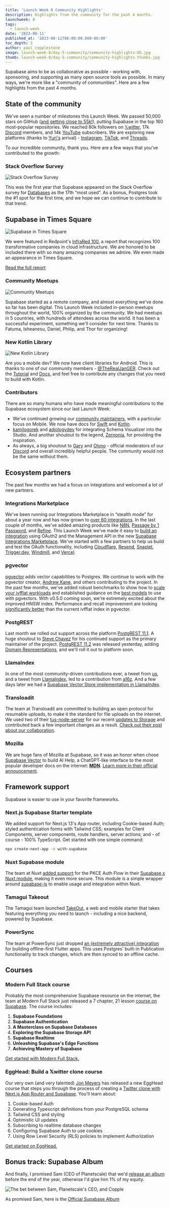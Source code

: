 ```yaml
---
title: 'Launch Week 8 Community Highlights'
description: Highlights from the community for the past 4 months.
launchweek: 8
tags:
  - launch-week
date: '2023-08-11'
published_at: '2023-08-11T06:00:00.000-06:00'
toc_depth: 3
author: paul_copplestone
image: launch-week-8/day-5-community/community-highlights-OG.jpg
thumb: launch-week-8/day-5-community/community-highlights-thumbs.jpg
---
```


Supabase aims to be as collaborative as possible - working with, sponsoring, and supporting as many open source tools as possible. In many ways, we're more like a "community of communities". Here are a few highlights from the past 4 months.

## State of the community

We've seen a number of milestones this Launch Week. We passed 50,000 stars on GitHub ([and getting close to 55k!](https://github.com/supabase/supabase)), putting Supabase in the top 160 most-popular repositories. We reached 80k followers on [𝕏witter](https://twitter.com/supabase), 17k [Discord](https://discord.supabase.com) members, and 14k [YouTube](https://youtube.com/supabase) subscribers. We are exploring new platforms (thanks to [Yuri's](https://twitter.com/yuricodesbot) arrival) - [Instagram](https://www.instagram.com/supabasecom/), [TikTok](https://www.tiktok.com/@supabase.com), and [Threads](https://www.threads.net/@supabasecom).

To our incredible community, thank you. Here are a few ways that you've contributed to the growth:

### Stack Overflow Survey

![Stack Overflow Survey](/images/blog/launch-week-8/day-5-community/stack-overflow-survey.png)

This was the first year that Supabase appeared on the Stack Overflow survey for [Databases](https://survey.stackoverflow.co/2023/#most-popular-technologies-database) as the 17th “most used”. As a bonus, Postgres took the #1 spot for the first time, and we hope we can continue to contribute to that trend.

## Supabase in Times Square

![Supabase in Times Square](https://supabase.com/_next/image?url=https%3A%2F%2Fobuldanrptloktxcffvn.supabase.co%2Fstorage%2Fv1%2Fobject%2Fpublic%2Fimages%2Fmarketing-emails%2Ftimes-sq.png%3Ft%3D2023-08-02T11%253A04%253A14.458Z&w=3840&q=75)

We were featured in Redpoint's [InfraRed 100](https://www.redpoint.com/infrared/100/), a report that recognizes 100 transformative companies in cloud infrastructure. We are honored to be included there with so many amazing companies we admire. We even made an appearance in Times Square.

[Read the full report](https://www.redpoint.com/infrared/100/)

### Community Meetups

![Community Meetups](/images/blog/launch-week-8/day-5-community/launch-week-8-meetups.png)

Supabase started as a remote company, and almost everything we've done so far has been digital. This Launch Week included in-person meetups throughout the world, 100% organized by the community. We had meetups in 5 countries, with hundreds of attendees across the world. It has been a successful experiment, something we'll consider for next time. Thanks to Fatuma, Isheanesu, Daniel, Philip, and Thor for organizing!

### New Kotlin Library

![New Kotlin Library](/images/blog/launch-week-8/day-5-community/kotlin-lib.jpg)

Are you a mobile dev? We now have client libraries for Android. This is thanks to one of our community members - [@TheRealJanGER](https://twitter.com/TheRealJanGER). Check out the [Tutorial](/blog/native-mobile-auth) and [Docs](/docs/reference/kotlin/introduction), and feel free to contribute any changes that you need to build with Kotlin.

### Contributors

There are so many humans who have made meaningful contributions to the Supabase ecosystem since our last Launch Week:

- We've continued growing our [community maintainers](https://github.com/orgs/supabase-community/teams), with a particular focus on Mobile. We now have docs for [Swift](/docs/reference/swift/introduction) and [Kotlin](/docs/reference/kotlin/introduction).
- [kamilogorek](https://github.com/kamilogorek) and [adiologydev](https://github.com/adiologydev) for integrating Schema Visualizer into the Studio. And another shoutout to the legend, [Zernonia](https://twitter.com/zernonia), for providing the inspiration.
- As always, a big shoutout to [Gary](https://github.com/GaryAustin1) and [Olyno](https://github.com/olyno) - official moderators of our [Discord](https://discord.supabase.com/) and overall incredibly helpful people. The community would not be the same without them.

## Ecosystem partners

The past few months we had a focus on integrations and welcomed a lot of new partners.

### Integrations Marketplace

We've been running our Integrations Marketplace in “stealth mode” for about a year now and has now grown to [over 60 integrations](/partners/integrations). In the last couple of months, we've added amazing products like [N8N](/partners/integrations/n8n), [Passage by 1 Password](/partners/integrations/passageidentity), and [Refine](/partners/integrations/refine_dev). This Launch Week we've made it easy to [build an integration](/docs/guides/platform/oauth-apps/build-a-supabase-integration#create-an-oauth-app) using OAuth2 and the Management API in the new [Supabase Integrations Marketplace](/blog/supabase-integrations-marketplace). We've started with a few partners to help us build and test the OAuth functionality, including [Cloudflare](/partners/integrations/cloudflare-workers), [Resend](/partners/integrations/resend), [Snaplet](/partners/integrations/snaplet), [Trigger.dev](/partners/integrations/triggerdotdev), [Windmill](/partners/integrations/vercel), and [Vercel](/partners/integrations/windmill).

### pgvector

[pgvector](github.com/pgvector/pgvector/) adds vector capabilities to Postgres. We continue to work with the pgvector creator, [Andrew Kane](https://twitter.com/andrewkane), and others contributing to the project. In the past few months, we've added robust benchmarks to show how to [scale your ivfflat workloads](/blog/pgvector-performance) and established guidance on the [best models](/blog/fewer-dimensions-are-better-pgvector) to use with pgvectors. With v0.5.0 coming soon, we're extremely excited about the improved HNSW index. Performance and recall improvement are looking [significantly better](https://jkatz05.com/post/postgres/pgvector-hnsw-performance/) than the current ivfflat index in pgvector.

### PostgREST

Last month we rolled out support across the platform [PostgREST 11.1](/blog/postgrest-11-1-release). A huge shoutout to [Steve Chavez](https://twitter.com/_steve_chavez) for his continued support as the primary maintainer of the project. [PostgREST 11.2](https://github.com/PostgREST/postgrest/releases/tag/v11.2.0) was released yesterday, adding [Domain Representations](https://postgrest.org/en/v11.2/references/api/domain_representations.html), and we'll roll it out to platform soon.

### LlamaIndex

In one of the most community-driven contributions ever, a tweet from [us](https://twitter.com/kiwicopple/status/1664377669935349760?s=20), and a tweet from [LlamaIndex](https://twitter.com/jerryjliu0/status/1664413942045904896), led to a contribution from [a16z](https://twitter.com/stuffyokodraws/status/1664532449815302145?s=20). And a few days later we had a [Supabase Vector Store implementation in LlamaIndex](https://gpt-index.readthedocs.io/en/stable/examples/vector_stores/SupabaseVectorIndexDemo.html).

### Transloadit

The team at Transloadit are committed to building an open protocol for resumable uploads, to make it the standard for file uploads on the internet. We used two of their [tus-node-server](https://github.com/tus/tus-node-server/) for our recent [updates to Storage](/blog/storage-v3-resumable-uploads) and contributed back a few important changes as a result. [Check out their post about our collaboration](https://transloadit.com/blog/2023/08/casestudy-supabase/).

### Mozilla

We are huge fans of Mozilla at Supabase, so it was an honor when chose [Supabase Vector](/vector) to build AI Help, a ChatGPT-like interface to the most popular developer docs on the internet: **[MDN](https://developer.mozilla.org/en-US/)**. [Learn more in their official announcement](https://developer.mozilla.org/en-US/blog/introducing-ai-help/).

## Framework support

Supabase is easier to use in your favorite frameworks.

### Next.js Supabase Starter template

We added support for Next.js 13's App router, including Cookie-based Auth; styled authentication forms with Tailwind CSS; examples for Client Components, server components, route handlers, server actions; and - of course - 100% TypeScript. Get started with one simple command:

```bash
npx create-next-app -e with-supabase
```

### Nuxt Supabase module

The team at Nuxt [added support](https://twitter.com/_larbish/status/1687044609522778112) for the PKCE Auth Flow in their [Supabase x Nuxt module](https://supabase.nuxtjs.org/), making it even more secure. This module is a simple wrapper around [supabase-js](https://github.com/supabase/supabase-js) to enable usage and integration within Nuxt.

### Tamagui Takeout

The Tamagui team launched [TakeOut](https://tamagui.dev/takeout), a web and mobile starter that takes featuring everything you need to launch - including a nice backend, powered by Supabase.

### PowerSync

The team at PowerSync just dropped [an (extremely attractive) integration](https://docs.powersync.co/integration-guides/supabase-+-powersync) for building offline-first Flutter apps. This uses Postgres' built-in Publication functionality to track changes, which are then synced to an offline cache.

## Courses

### Modern Full Stack course

Probably the most comprehensive Supabase resource on the internet, the team at Modern Full Stack just released a 7 chapter, 21 lesson [course on Supabase](https://modernfullstack.com/course/mfs401). The course includes:

1. **Supabase Foundations**
2. **Supabase Authentication**
3. **A Masterclass on Supabase Databases**
4. **Exploring the Supabase Storage API**
5. **Supabase Realtime**
6. **Unleashing Supabase's Edge Functions**
7. **Achieving Mastery of Supabase**

[Get started with Modern Full Stack.](https://modernfullstack.com/course/mfs401)

### EggHead: Build a 𝕏witter clone course

Our very own (and very talented) [Jon Meyers](https://twitter.com/jonmeyers_io) has released a new EggHead course that steps you through the process of creating a [Twitter clone with Next.js App Router and Supabase](https://egghead.io/courses/build-a-twitter-clone-with-the-next-js-app-router-and-supabase-19bebadb). You'll learn about:

1. Cookie-based Auth
2. Generating Typescript definitions from your PostgreSQL schema
3. Tailwind CSS and styling
4. Optimistic UI updates
5. Subscribing to realtime database changes
6. Configuring Supabase Auth to use cookies
7. Using Row Level Security (RLS) policies to implement Authorization

[Get started on EggHead.](https://egghead.io/courses/build-a-twitter-clone-with-the-next-js-app-router-and-supabase-19bebadb)

## Bonus track: Supabase Album

And finally, I promised Sam (CEO of Planetscale) that we'd [release an album](https://twitter.com/kiwicopple/status/1664118998169014273) before the end of the year, otherwise I'd give him 1% of my equity.

![The bet between Sam, Planetscale's CEO, and Copple](/images/blog/launch-week-8/day-5-community/supabase-album.png)

As promised Sam, here is the [Official Supabase Album](https://www.youtube.com/watch?v=dQw4w9WgXcQ)
